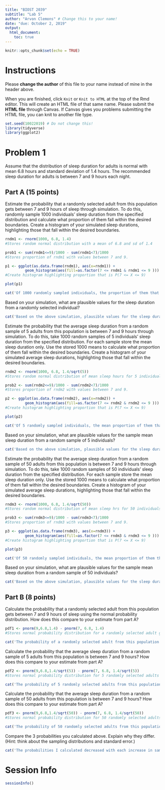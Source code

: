 ```yaml
---
title: "BIOST 2039"
subtitle: "Lab 5"
author: "Arvon Clemons" # Change this to your name!
date: "due: October 2, 2019"
output: 
  html_document:
    toc: true
---
```


```r
knitr::opts_chunk$set(echo = TRUE)
```

# Instructions
Please **change the author** of this file to your name instead of mine in the header above.  

When you are finished, click `Knit` or `Knit to HTML` at the top of the Rmd editor. This will create an HTML file of that same name. Please submit the **HTML file** through Canvas. If Canvas gives you problems submitting the HTML file, you can knit to another file type.  

```r
set.seed(10022019) # Do not change this!
library(tidyverse)
library(ggplot2)
```

# Problem 1 

Assume that the distribution of sleep duration for adults is normal with mean 6.8 hours and standard deviation of 1.4 hours. The recommended sleep duration for adults is between 7 and 9 hours each night. 

## Part A (15 points)

Estimate the probability that a randomly selected adult from this population gets between 7 and 9 hours of sleep through simulation. To do this, randomly sample 1000 individuals' sleep duration from the specified distribution and calculate what proportion of them fall within the desired boundaries. Create a histogram of your simulated sleep durations, highlighting those that fall within the desired boundaries.
```r
rndm1 <- rnorm(1000, 6.8, 1.4)
#Stores random normal distribution with a mean of 6.8 and sd of 1.4

prob1 <- sum(rndm1<=9)/1000 - sum(rndm1<7)/1000
#Stores proportion of rndm1 with values between 7 and 9.

p1 <- ggplot(as.data.frame(rndm1), aes(x=rndm1)) + 
         geom_histogram(aes(fill=as.factor(7 <= rndm1 & rndm1 <= 9 )))
#Create histogram highlighting proportion that is P(7 <= X <= 9)

plot(p1)

cat('Of 1000 randomly sampled individuals, the proportion of them that get between 7 and 9 hrs of sleep are',prob1)
```
Based on your simulation, what are plausible values for the sleep duration from a randomly selected individual?

```r
cat('Based on the above simulation, plausible values for the sleep duration of a randomly selected individual are between',range(rndm1),'hrs.')
```

Estimate the probability that the average sleep duration from a random sample of 5 adults from this population is between 7 and 9 hours through simulation. To do this, take 1000 random samples of 5 individuals' sleep duration from the specified distribution. For each sample store the mean sleep duration only. Use the stored 1000 means to calculate what proportion of them fall within the desired boundaries. Create a histogram of your simulated average sleep durations, highlighting those that fall within the desired boundaries.

```r
rndm2 <- rnorm(1000, 6.8, 1.4/sqrt(5))
#Stores random normal distribution of mean sleep hours for 5 individuals with a mean of 6.8 and sd of 1.4

prob2 <- sum(rndm2<=9)/1000 - sum(rndm2<7)/1000
#Stores proportion of rndm2 with values between 7 and 9.

p2 <- ggplot(as.data.frame(rndm2), aes(x=rndm2)) + 
         geom_histogram(aes(fill=as.factor(7 <= rndm2 & rndm2 <= 9 )))
#Create histogram highlighting proportion that is P(7 <= X <= 9)

plot(p2)

cat('Of 5 randomly sampled individuals, the mean proportion of them that get between 7 and 9 hrs of sleep are',prob2)
```

Based on your simulation, what are plausible values for the sample mean sleep duration from a random sample of 5 individuals?

```r
cat('Based on the above simulation, plausible values for the sleep duration of a randomly selected individual are between',range(rndm2),'hrs.')
```

Estimate the probability that the average sleep duration from a random sample of 50 adults from this population is between 7 and 9 hours through simulation. To do this, take 1000 random samples of 50 individuals' sleep duration from the specified distribution. For each sample store the mean sleep duration only. Use the stored 1000 means to calculate what proportion of them fall within the desired boundaries. Create a histogram of your simulated average sleep durations, highlighting those that fall within the desired boundaries. 

```r
rndm3 <- rnorm(1000, 6.8, 1.4/sqrt(50))
#Stores random normal distribution of mean sleep hrs for 50 individuals with a mean of 6.8 and sd of 1.4

prob3 <- sum(rndm3<=9)/1000 - sum(rndm3<7)/1000
#Stores proportion of rndm3 with values between 7 and 9.

p3 <- ggplot(as.data.frame(rndm3), aes(x=rndm3)) + 
         geom_histogram(aes(fill=as.factor(7 <= rndm3 & rndm3 <= 9 )))
#Create histogram highlighting proportion that is P(7 <= X <= 9)

plot(p3)

cat('Of 50 randomly sampled individuals, the mean proportion of them that get between 7 and 9 hrs of sleep are',prob3)
```

Based on your simulation, what are plausible values for the sample mean sleep duration from a random sample of 50 individuals?

```r
cat('Based on the above simulation, plausible values for the sleep duration of a randomly selected individual are between',range(rndm3),'hrs.')
```

## Part B (8 points)

Calculate the probability that a randomly selected adult from this population gets between 7 and 9 hours of sleep using the normal probability distribution. How does this compare to your estimate from part A?

```r
pdf1 <- pnorm(9,6.8,1.4) - pnorm(7, 6.8, 1.4)
#Stores normal probability distribution for a randomly selected adult getting between 7 and 9 hrs of sleep

cat('The probability of a randomly selected adult from this population getting between 7 and 9 hours of sleep is',pdf1,'. In comparison to the estimate from part A which is',prob1,', this differs a slight bit by',abs(prob1 - pdf1),'.')
```

Calculate the probability that the average sleep duration from a random sample of 5 adults from this population is between 7 and 9 hours? How does this compare to your estimate from part A?

```r
pdf2 <- pnorm(9,6.8,1.4/sqrt(5)) - pnorm(7, 6.8, 1.4/sqrt(5))
#Stores normal probability distribution for 5 randomly selected adults getting between 7 and 9 hrs of sleep

cat('The probability of 5 randomly selected adults from this population getting between 7 and 9 hours of sleep is',pdf2,'. In comparison to the estimate from part A which is',prob2,', which is more similar than before, but still not exactly the same and differs by',abs(prob2 - pdf2),'.')
```

Calculate the probability that the average sleep duration from a random sample of 50 adults from this population is between 7 and 9 hours? How does this compare to your estimate from part A?

```r
pdf3 <- pnorm(9,6.8,1.4/sqrt(50)) - pnorm(7, 6.8, 1.4/sqrt(50))
#Stores normal probability distribution for 50 randomly selected adults getting between 7 and 9 hrs of sleep

cat('The probability of 50 randomly selected adults from this population getting between 7 and 9 hours of sleep is',pdf3,'. In comparison to the estimate from part A which is',prob3,', which is nearly exactly the same and differs by',abs(prob3-pdf3),'.')
```

Compare the 3 probabilities you calculated above. Explain why they differ. (Hint: think about the sampling distributions and standard error.) 

```r
cat('The probabilities I calculated decreased with each increase in sample size. They decreased because the precision of the mean improves as the sample gets larger. As more of the population is captured within the distribution the standard error decreases and the distribution of sample means approach a normal distribution.')
```



# Session Info
```r
sessionInfo()
```
